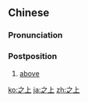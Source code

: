 ==Chinese==
{{zh-forms}}

===Pronunciation===
{{zh-pron
|m=zhīshàng
|c=zi1 soeng6
|mn=qz,tw,xm:chi-siōng/twv,zz:chi-siāng
|cat=post
}}

===Postposition===
{{zh-post}}

# [[above]]
#: {{zh-x|《 月亮 之上 》 這 首 歌 現在 很 流行。|The song called "'''Above''' the Moon" is very popular now.}}

{{zh-cat|Elementary}}

[[ko:之上]]
[[ja:之上]]
[[zh:之上]]